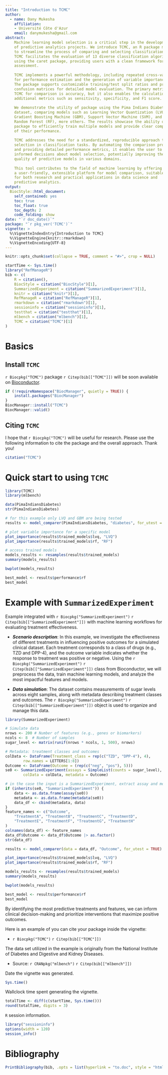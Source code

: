 ---
title: "Introduction to TCMC"
author: 
  - name: Dany Mukesha
    affiliation:
    - Université Côte d'Azur
    email: danymukesha@gmail.com
abstract: 
    Machine learning model selection is a critical step in the development 
    of predictive analytics projects. We introduce TCMC, an R package made 
    to streamline the process of comparing and selecting classification models.
    TCMC facilitates the evaluation of 13 diverse classification algorithms 
    using the caret package, providing users with a clean framework for model
    assessment.
    
    TCMC implements a powerful methodology, including repeated cross-validation
    for performance estimation and the generation of variable importance plots. 
    The package supports customizable training/test split ratios and produces 
    confusion matrices for detailed model evaluation. The primary metric of 
    TCMC for comparison is accuracy, but it also enables the calculation of 
    additional metrics such as sensitivity, specificity, and F1 score.
    
    We demonstrate the utility of package using the Pima Indians Diabetes 
    dataset, comparing models such as Learning Vector Quantization (LVQ), 
    Gradient Boosting Machine (GBM), Support Vector Machine (SVM), and 
    Random Forest (RF), more others. The results showcase the ability of 
    package to efficiently train multiple models and provide clear comparisons
    of their performance.
    
    TCMC addresses the need for a standardized, reproducible approach to model
    selection in classification tasks. By automating the comparison process 
    and providing detailed performance metrics, it enables the user to make 
    informed decisions about model selection, potentially improving the overall 
    quality of predictive models in various domains.
    
    This tool contributes to the field of machine learning by offering 
    a user-friendly, extensible platform for model comparison, suitable 
    for both research and practical applications in data science and 
    predictive analytics.
output: 
  BiocStyle::html_document:
    self_contained: yes
    toc: true
    toc_float: true
    toc_depth: 2
    code_folding: show
date: "`r doc_date()`"
package: "`r pkg_ver('TCMC')`"
vignette: >
  %\VignetteIndexEntry{Introduction to TCMC}
  %\VignetteEngine{knitr::rmarkdown}
  %\VignetteEncoding{UTF-8}  
---

```{r setup, include = FALSE}
knitr::opts_chunk$set(collapse = TRUE, comment = "#>", crop = NULL)
```

```{r vignetteSetup, echo=FALSE, message=FALSE, warning = FALSE}
startTime <- Sys.time()
library("RefManageR")
bib <- c(
    R = citation(),
    BiocStyle = citation("BiocStyle")[1],
    SummarizedExperiment = citation("SummarizedExperiment")[1],
    knitr = citation("knitr")[1],
    RefManageR = citation("RefManageR")[1],
    rmarkdown = citation("rmarkdown")[1],
    sessioninfo = citation("sessioninfo")[1],
    testthat = citation("testthat")[1],
    mlbench = citation("mlbench")[1],
    TCMC = citation("TCMC")[1]
)
```

# Basics

## Install `TCMC`

`r Biocpkg("TCMC")` package `r Citep(bib[["TCMC"]])` will be soon available on [Bioconductor](http://bioconductor.org).

```{r "install", eval = FALSE}
if (!requireNamespace("BiocManager", quietly = TRUE)) {
    install.packages("BiocManager")
}
BiocManager::install("TCMC")
BiocManager::valid()
```

## Citing `TCMC`

I hope that `r Biocpkg("TCMC")` will be useful for research. Please use
the following information to cite the package and the overall approach. 
Thank you!

```{r "citation"}
citation("TCMC")
```

# Quick start to using `TCMC`

```{r "start", message=FALSE, warning=FALSE}
library(TCMC)
library(mlbench)
```

```{r data}
data(PimaIndiansDiabetes)
str(PimaIndiansDiabetes)
```

```{r model, message=FALSE, warning=FALSE}
# for this example only LVQ and GBM are being tested
results <- model_comparer(PimaIndiansDiabetes, "diabetes", for_utest = TRUE)
```

```{r plot_vip}
# plot variable importance for a specific model
plot_importance(results$trained_models$lvq, "LVQ")
plot_importance(results$trained_models$rf, "RF")
```

```{r assess}
# access trained models
models_results <- resamples(results$trained_models)
summary(models_results)
```

```{r plot_acc}
bwplot(models_results)
```

```{r best_model}
best_model <- results$performance$rf
best_model
```

# Example with `SummarizedExperiment`

Example integrated with `r Biocpkg("SummarizedExperiment")` `r Citep(bib[["SummarizedExperiment"]])` with machine learning workflows 
for evaluating treatment effectiveness.

-   ***Scenario description***: In this example, we investigate 
the effectiveness of different treatments in influencing positive outcomes
for a simulated clinical dataset. Each treatment corresponds to a class 
of drugs (e.g., TZD and DPP-4), and the outcome variable indicates whether 
the response to treatment was positive or negative. Using the 
`r Biocpkg("SummarizedExperiment")` `r Citep(bib[["SummarizedExperiment"]])` 
class from Bioconductor, we will preprocess the data, train machine learning
models, and analyze the most impactful features and models.

-   ***Data simulation***: The dataset contains measurements of sugar levels
across eight samples, along with metadata describing treatment classes 
and outcomes. The 
`r Biocpkg("SummarizedExperiment")` `r Citep(bib[["SummarizedExperiment"]])` 
object is used to organize and manage this data.

```{r initial_class, warning=FALSE, message=FALSE}
library(SummarizedExperiment)

# Simulate data
nrows <- 200 # Number of features (e.g., genes or biomarkers)
ncols <- 8  # Number of samples
sugar_level <- matrix(runif(nrows * ncols, 1, 500), nrows)

# Metadata: treatment classes and outcomes
colData <- DataFrame(Treatment_class = rep(c("TZD", "DPP-4"), 4),
        row.names = LETTERS[1:8])
Outcome <- DataFrame(Outcome = (rep(c("neg", "pos"), 5)))
se0 <- SummarizedExperiment(assays = SimpleList(counts = sugar_level),
        colData = colData, metadata = Outcome)
```

```{r formatting}
# in the case the input is a SummarizedExperiment, extract assay and metadata
if (inherits(se0, "SummarizedExperiment")) {
    data <- as.data.frame(assay(se0))
    metadata <- as.data.frame(metadata(se0))
    data_df <- cbind(metadata, data)
}
feature_names <- c("Outcome",
    "TreatmentA", "TreatmentB", "TreatmentC", "TreatmentD", 
    "TreatmentE", "TreatmentF", "TreatmentG", "TreatmentH"
)
colnames(data_df) <- feature_names
data_df$Outcome <- data_df$Outcome |> as.factor()
str(data_df) 

```

```{r results_outcome, warning=FALSE}
results <- model_comparer(data = data_df, "Outcome", for_utest = TRUE)
```

```{r plot_vis_outcome}
plot_importance(results$trained_models$lvq, "LVQ")
plot_importance(results$trained_models$rf, "RF")

models_results <- resamples(results$trained_models)
summary(models_results)

bwplot(models_results)

best_model <- results$performance$rf
best_model
```

By identifying the most predictive treatments and features, 
we can inform clinical decision-making and prioritize interventions 
that maximize positive outcomes.

Here is an example of you can cite your package inside the vignette:

-   `r Biocpkg("TCMC")` `r Citep(bib[["TCMC"]])`

The data set utilized in the example is originally from the National 
Institute of Diabetes and Digestive and Kidney Diseases.

-   Source: `r CRANpkg("mlbench")` `r Citep(bib[["mlbench"]])`

Date the vignette was generated.

```{r reproduce1, echo=FALSE}
Sys.time()
```

Wallclock time spent generating the vignette.

```{r reproduce2, echo=FALSE}
totalTime <- diff(c(startTime, Sys.time()))
round(totalTime, digits = 3)
```

`R` session information.

```{r reproduce3, echo=FALSE}
library("sessioninfo")
options(width = 120)
session_info()
```

# Bibliography

```{r vignetteBiblio, results = "asis", echo = FALSE, warning = FALSE}
PrintBibliography(bib, .opts = list(hyperlink = "to.doc", style = "html"))
```
